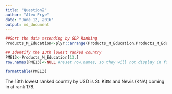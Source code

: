 ```yaml
---
title: "Question2"
author: "Alex Frye"
date: "June 12, 2016"
output: md_document
---
```


```R
##Sort the data ascending by GDP Ranking
Products_M_Education<-plyr::arrange(Products_M_Education,Products_M_Education$USDollars)

## Identify the 13th lowest ranked country
PME13<-Products_M_Education[13,]
row.names(PME13)<-NULL #reset row.names, so they will not display in formattable output

formattable(PME13)
```

The 13th lowest ranked country by USD is St. Kitts and Nevis (KNA) coming in at rank 178.
